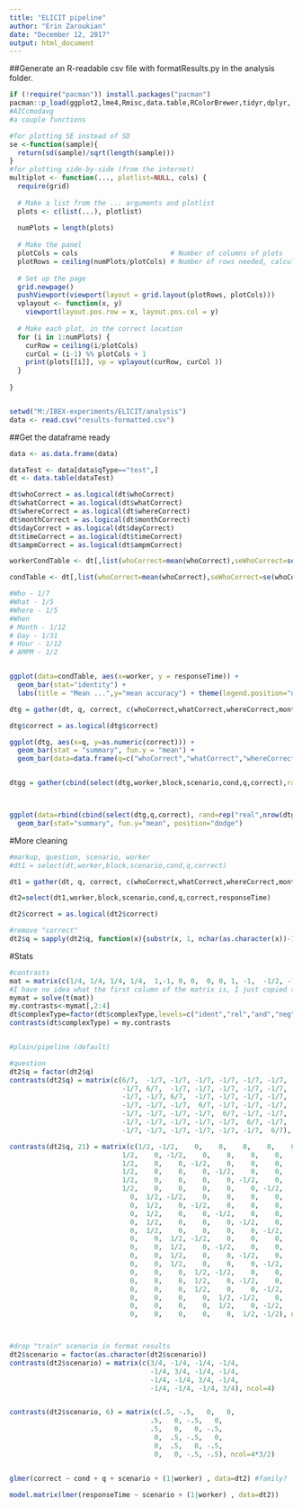 ```yaml
---
title: "ELICIT pipeline"
author: "Erin Zaroukian"
date: "December 12, 2017"
output: html_document
---
```

  
##Generate an R-readable csv file with formatResults.py in the analysis folder.

```r
if (!require("pacman")) install.packages("pacman")  
pacman::p_load(ggplot2,lme4,Rmisc,data.table,RColorBrewer,tidyr,dplyr, lmerTest)#with lmerTest, summary() will give p values, but it ruins AIC tables
#AICcmodavg
#a couple functions

#for plotting SE instead of SD
se <-function(sample){
  return(sd(sample)/sqrt(length(sample)))
}
#for plotting side-by-side (from the internet)
multiplot <- function(..., plotlist=NULL, cols) {
  require(grid)
  
  # Make a list from the ... arguments and plotlist
  plots <- c(list(...), plotlist)
  
  numPlots = length(plots)
  
  # Make the panel
  plotCols = cols                       # Number of columns of plots
  plotRows = ceiling(numPlots/plotCols) # Number of rows needed, calculated from # of cols
  
  # Set up the page
  grid.newpage()
  pushViewport(viewport(layout = grid.layout(plotRows, plotCols)))
  vplayout <- function(x, y)
    viewport(layout.pos.row = x, layout.pos.col = y)
  
  # Make each plot, in the correct location
  for (i in 1:numPlots) {
    curRow = ceiling(i/plotCols)
    curCol = (i-1) %% plotCols + 1
    print(plots[[i]], vp = vplayout(curRow, curCol ))
  }
  
}


setwd("M:/IBEX-experiments/ELICIT/analysis")
data <- read.csv("results-formatted.csv")
```

##Get the dataframe ready

```r
data <- as.data.frame(data)

dataTest <- data[data$qType=="test",]
dt <- data.table(dataTest)

dt$whoCorrect = as.logical(dt$whoCorrect)
dt$whatCorrect = as.logical(dt$whatCorrect)
dt$whereCorrect = as.logical(dt$whereCorrect)
dt$monthCorrect = as.logical(dt$monthCorrect)
dt$dayCorrect = as.logical(dt$dayCorrect)
dt$timeCorrect = as.logical(dt$timeCorrect)
dt$ampmCorrect = as.logical(dt$ampmCorrect)

workerCondTable <- dt[,list(whoCorrect=mean(whoCorrect),seWhoCorrect=se(whoCorrect),whatCorrect=mean(whatCorrect),seWhatCorrect=se(whatCorrect), whereCorrect=mean(whereCorrect),seWhereCorrect=se(whereCorrect), monthCorrect=mean(monthCorrect),seMonthCorrect=se(monthCorrect), dayCorrect=mean(dayCorrect),seDayCorrect=se(dayCorrect), timeCorrect=mean(timeCorrect),seTimeCorrect=se(timeCorrect), ampmCorrect=mean(ampmCorrect),seAmpmCorrect=se(ampmCorrect), responseTime=mean(responseTime),seResponseTime=se(responseTime)),by='worker,cond']

condTable <- dt[,list(whoCorrect=mean(whoCorrect),seWhoCorrect=se(whoCorrect),whatCorrect=mean(whatCorrect),seWhatCorrect=se(whatCorrect), whereCorrect=mean(whereCorrect),seWhereCorrect=se(whereCorrect), monthCorrect=mean(monthCorrect),seMonthCorrect=se(monthCorrect), dayCorrect=mean(dayCorrect),seDayCorrect=se(dayCorrect), timeCorrect=mean(timeCorrect),seTimeCorrect=se(timeCorrect), ampmCorrect=mean(ampmCorrect),seAmpmCorrect=se(ampmCorrect), responseTime=mean(responseTime),seResponseTime=se(responseTime)),by='cond']

#Who - 1/7
#What - 1/5
#Where - 1/5
#When
# Month - 1/12
# Day - 1/31
# Hour - 1/12
# AMPM - 1/2


ggplot(data=condTable, aes(x=worker, y = responseTime)) + 
  geom_bar(stat="identity") +
  labs(title = "Mean ...",y="mean accuracy") + theme(legend.position="none")

```


```r
dtg = gather(dt, q, correct, c(whoCorrect,whatCorrect,whereCorrect,monthCorrect,dayCorrect,timeCorrect,ampmCorrect), factor_key=TRUE)

dtg$correct = as.logical(dtg$correct)

ggplot(dtg, aes(x=q, y=as.numeric(correct))) +
  geom_bar(stat = "summary", fun.y = "mean") +
  geom_bar(data=data.frame(q=c("whoCorrect","whatCorrect","whereCorrect","monthCorrect","dayCorrect","timeCorrect","ampmCorrect"), correct=c(1/7,1/5,1/5,1/12,1/31,1/12,1/2)), aes(x=q, y=correct), fill="blue", stat="identity", position="dodge")


dtgg = gather(cbind(select(dtg,worker,block,scenario,cond,q,correct),random=c(1/7,1/5,1/5,1/12,1/31,1/12,1/2)), q, correct, c(correct,random), factor_key=TRUE)



ggplot(data=rbind(cbind(select(dtg,q,correct), rand=rep("real",nrow(dtg))), data.table(q=c("whoCorrect","whatCorrect","whereCorrect","monthCorrect","dayCorrect","timeCorrect","ampmCorrect"),correct=c(1/7,1/5,1/5,1/12,1/31,1/12,1/2), rand=rep("rand",7))), aes(x=q, y=correct,fill=rand)) +
  geom_bar(stat="summary", fun.y="mean", position="dodge")


```


#More cleaning
```r
#markup, question, scenario, worker
#dt1 = select(dt,worker,block,scenario,cond,q,correct)

dt1 = gather(dt, q, correct, c(whoCorrect,whatCorrect,whereCorrect,monthCorrect,dayCorrect,timeCorrect,ampmCorrect), factor_key=TRUE)

dt2=select(dt1,worker,block,scenario,cond,q,correct,responseTime)

dt2$correct = as.logical(dt2$correct)

#remove "correct"
dt2$q = sapply(dt2$q, function(x){substr(x, 1, nchar(as.character(x))-7)})

```

#Stats
```r
#contrasts
mat = matrix(c(1/4, 1/4, 1/4, 1/4,  1,-1, 0, 0,  0, 0, 1, -1,  -1/2, -1/2, 1/2, 1/2), ncol = 4)
#I have no idea what the first column of the matrix is, I just copied the example. Intercept?
mymat = solve(t(mat))
my.contrasts<-mymat[,2:4]
dt$complexType=factor(dt$complexType,levels=c("ident","rel","and","neg"))#make sure they're in order
contrasts(dt$complexType) = my.contrasts


#plain/pipeline (default)

#question
dt2$q = factor(dt2$q)
contrasts(dt2$q) = matrix(c(6/7,  -1/7, -1/7, -1/7, -1/7, -1/7, -1/7,
                            -1/7, 6/7,  -1/7, -1/7, -1/7, -1/7, -1/7,
                            -1/7, -1/7, 6/7,  -1/7, -1/7, -1/7, -1/7,
                            -1/7, -1/7, -1/7,  6/7, -1/7, -1/7, -1/7,
                            -1/7, -1/7, -1/7, -1/7,  6/7, -1/7, -1/7,
                            -1/7, -1/7, -1/7, -1/7, -1/7,  6/7, -1/7,
                            -1/7, -1/7, -1/7, -1/7, -1/7, -1/7,  6/7), ncol=7)

contrasts(dt2$q, 21) = matrix(c(1/2, -1/2,    0,    0,    0,    0,    0,
                            1/2,    0, -1/2,    0,    0,    0,    0,
                            1/2,    0,    0, -1/2,    0,    0,    0,
                            1/2,    0,    0,    0, -1/2,    0,    0,
                            1/2,    0,    0,    0,    0, -1/2,    0,
                            1/2,    0,    0,    0,    0,    0, -1/2,
                              0,  1/2, -1/2,    0,    0,    0,    0,
                              0,  1/2,    0, -1/2,    0,    0,    0,
                              0,  1/2,    0,    0, -1/2,    0,    0,
                              0,  1/2,    0,    0,    0, -1/2,    0,
                              0,  1/2,    0,    0,    0,    0, -1/2,
                              0,    0,  1/2, -1/2,    0,    0,    0,
                              0,    0,  1/2,    0, -1/2,    0,    0,
                              0,    0,  1/2,    0,    0, -1/2,    0,
                              0,    0,  1/2,    0,    0,    0, -1/2,
                              0,    0,    0,  1/2, -1/2,    0,    0,
                              0,    0,    0,  1/2,    0, -1/2,    0,
                              0,    0,    0,  1/2,    0,    0, -1/2,
                              0,    0,    0,    0,  1/2, -1/2,    0,
                              0,    0,    0,    0,  1/2,    0, -1/2,
                              0,    0,    0,    0,    0,  1/2, -1/2), ncol=7*6/2)



#drop "train" scenario in format results
dt2$scenario = factor(as.character(dt2$scenario))
contrasts(dt2$scenario) = matrix(c(3/4, -1/4, -1/4, -1/4,
                                   -1/4, 3/4, -1/4, -1/4,
                                   -1/4, -1/4, 3/4, -1/4,
                                   -1/4, -1/4, -1/4, 3/4), ncol=4)


contrasts(dt2$scenario, 6) = matrix(c(.5, -.5,   0,   0,
                                   .5,   0, -.5,   0,
                                   .5,   0,   0, -.5,
                                    0,  .5, -.5,   0,
                                    0,  .5,   0, -.5,
                                    0,   0, -.5, -.5), ncol=4*3/2)


glmer(correct ~ cond + q + scenario + (1|worker) , data=dt2) #family?

model.matrix(lmer(responseTime ~ scenario + (1|worker) , data=dt2))
```

